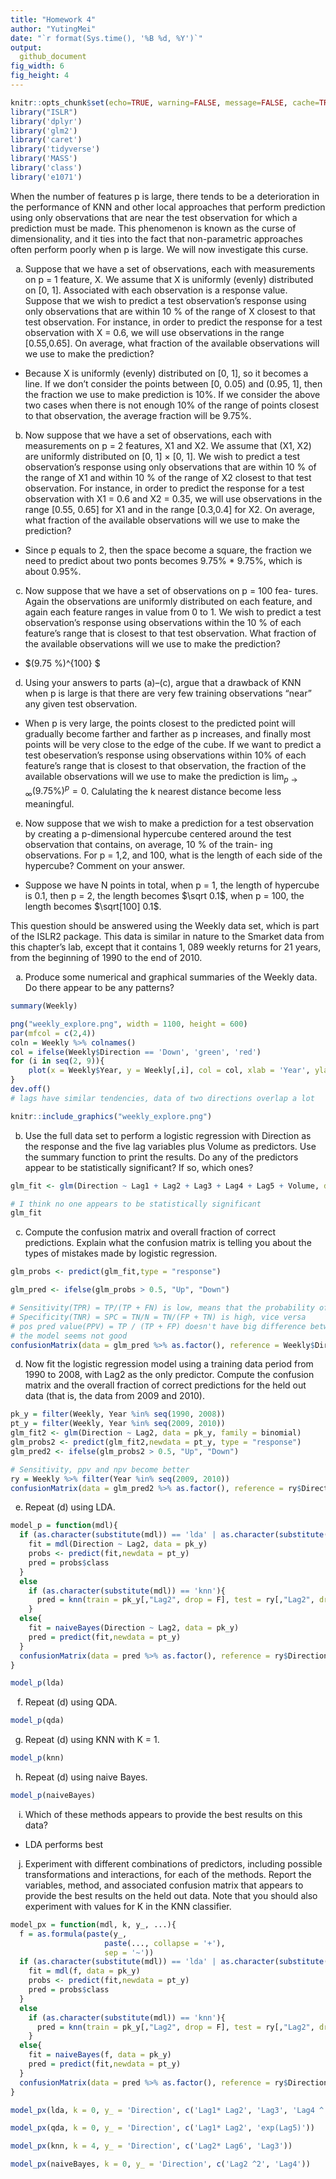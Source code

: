 ```yaml
---
title: "Homework 4"
author: "YutingMei"
date: "`r format(Sys.time(), '%B %d, %Y')`"
output:
  github_document
fig_width: 6 
fig_height: 4 
---
```


```r
knitr::opts_chunk$set(echo=TRUE, warning=FALSE, message=FALSE, cache=TRUE)
library("ISLR")
library('dplyr')
library('glm2')
library('caret')
library('tidyverse')
library('MASS')
library('class')
library('e1071')
```

When the number of features p is large, there tends to be a deterioration in the performance of KNN and other local approaches that perform prediction using only observations that are near the test observation for which a prediction must be made. This phenomenon is
known as the curse of dimensionality, and it ties into the fact that non-parametric approaches often perform poorly when p is large. We will now investigate this curse.

(a) Suppose that we have a set of observations, each with measurements on p = 1 feature, X. We assume that X is uniformly (evenly) distributed on [0, 1]. Associated with each observation is a response value. Suppose that we wish to predict a test observation’s response using only observations that are within 10 % of the range of X closest to that test observation. For instance, in order to predict the response for a test observation with X = 0.6, we will use observations in the range [0.55,0.65]. On average, what fraction of the available observations will we use to make the prediction?

- Because X is uniformly (evenly) distributed on [0, 1], so it becomes a line. If we don't consider the points between [0, 0.05) and (0.95, 1], then the fraction we use to make prediction is 10%. If we consider the above two cases when there is not enough 10% of the range of points closest to that observation, the average fraction will be 9.75%. 

(b) Now suppose that we have a set of observations, each with measurements on p = 2 features, X1 and X2. We assume that (X1, X2) are uniformly distributed on [0, 1] × [0, 1]. We wish to predict a test observation’s response using only observations that are within 10 % of the range of X1 and within 10 % of the range of X2 closest to that test observation. For instance, in order to predict the response for a test observation with X1 = 0.6 and X2 = 0.35, we will use observations in the range [0.55, 0.65] for X1 and in the range [0.3,0.4] for X2. On average, what fraction of the available observations will we use to make the prediction?

- Since p equals to 2, then the space become a square, the fraction we need to predict about two ponts becomes 9.75% * 9.75%, which is about 0.95%. 

(c) Now suppose that we have a set of observations on p = 100 fea- tures. Again the observations are uniformly distributed on each feature, and again each feature ranges in value from 0 to 1. We wish to predict a test observation’s response using observations within the 10 % of each feature’s range that is closest to that test observation. What fraction of the available observations will we use to make the prediction?

- $(9.75 \%)^{100} $

(d) Using your answers to parts (a)–(c), argue that a drawback of KNN when p is large is that there are very few training observations “near” any given test observation.

- When p is very large, the points closest to the predicted point will gradually become farther and farther as p increases, and finally most points will be very close to the edge of the cube. If we want to predict a test obeservation's response using observations within 10% of each feature's range that is closest to that observation, the fraction of the available observations will we use to make the prediction is $\lim_{p \to \infty}(9.75 \%)^{p} = 0$. Calulating the k nearest distance become less meaningful.

(e) Now suppose that we wish to make a prediction for a test observation by creating a p-dimensional hypercube centered around the test observation that contains, on average, 10 % of the train- ing observations. For p = 1,2, and 100, what is the length of each side of the hypercube? Comment on your answer.

- Suppose we have N points in total, when p = 1, the length of hypercube is 0.1, then p = 2, the length becomes $\sqrt 0.1$, when p = 100, the length becomes $\sqrt[100] 0.1$.

This question should be answered using the Weekly data set, which is part of the ISLR2 package. This data is similar in nature to the Smarket data from this chapter’s lab, except that it contains 1, 089 weekly returns for 21 years, from the beginning of 1990 to the end of 2010.

(a) Produce some numerical and graphical summaries of the Weekly data. Do there appear to be any patterns?

```r
summary(Weekly)
```

```r
png("weekly_explore.png", width = 1100, height = 600)
par(mfcol = c(2,4))
coln = Weekly %>% colnames()
col = ifelse(Weekly$Direction == 'Down', 'green', 'red')
for (i in seq(2, 9)){
    plot(x = Weekly$Year, y = Weekly[,i], col = col, xlab = 'Year', ylab = coln[i])
}
dev.off()
# lags have similar tendencies, data of two directions overlap a lot
```

```r
knitr::include_graphics("weekly_explore.png")
```

(b) Use the full data set to perform a logistic regression with Direction as the response and the five lag variables plus Volume as predictors. Use the summary function to print the results. Do any of the predictors appear to be statistically significant? If so, which ones?

```r
glm_fit <- glm(Direction ~ Lag1 + Lag2 + Lag3 + Lag4 + Lag5 + Volume, data = Weekly, family = binomial)
```

```r
# I think no one appears to be statistically significant
glm_fit
```

(c) Compute the confusion matrix and overall fraction of correct predictions. Explain what the confusion matrix is telling you about the types of mistakes made by logistic regression.

```r
glm_probs <- predict(glm_fit,type = "response")
```

```r
glm_pred <- ifelse(glm_probs > 0.5, "Up", "Down")
```

```r
# Sensitivity(TPR) = TP/(TP + FN) is low, means that the probability of Down being predicted correct is low
# Specificity(TNR) = SPC = TN/N = TN/(FP + TN) is high, vice versa
# pos pred value(PPV) = TP / (TP + FP) doesn't have big difference between neg pred value(NPV) = TN / (TN + FN), which means that the probability of the model misclassifying down and up is about the same
# the model seems not good
confusionMatrix(data = glm_pred %>% as.factor(), reference = Weekly$Direction %>% as.factor())
```

(d) Now fit the logistic regression model using a training data period from 1990 to 2008, with Lag2 as the only predictor. Compute the confusion matrix and the overall fraction of correct predictions for the held out data (that is, the data from 2009 and 2010).

```r
pk_y = filter(Weekly, Year %in% seq(1990, 2008))
pt_y = filter(Weekly, Year %in% seq(2009, 2010))
glm_fit2 <- glm(Direction ~ Lag2, data = pk_y, family = binomial)
glm_probs2 <- predict(glm_fit2,newdata = pt_y, type = "response")
glm_pred2 <- ifelse(glm_probs2 > 0.5, "Up", "Down")
```

```r
# Sensitivity, ppv and npv become better
ry = Weekly %>% filter(Year %in% seq(2009, 2010))
confusionMatrix(data = glm_pred2 %>% as.factor(), reference = ry$Direction %>% as.factor())
```

(e) Repeat (d) using LDA.

```r
model_p = function(mdl){
  if (as.character(substitute(mdl)) == 'lda' | as.character(substitute(mdl)) == 'qda'){
    fit = mdl(Direction ~ Lag2, data = pk_y)
    probs <- predict(fit,newdata = pt_y)
    pred = probs$class
  }
  else
    if (as.character(substitute(mdl)) == 'knn'){
      pred = knn(train = pk_y[,"Lag2", drop = F], test = ry[,"Lag2", drop = F], cl = pk_y$Direction, k=1)
    }
  else{
    fit = naiveBayes(Direction ~ Lag2, data = pk_y)
    pred = predict(fit,newdata = pt_y)
  }
  confusionMatrix(data = pred %>% as.factor(), reference = ry$Direction %>% as.factor())
}
```

```r
model_p(lda)
```

(f) Repeat (d) using QDA.

```r
model_p(qda)
```

(g) Repeat (d) using KNN with K = 1.

```r
model_p(knn)
```

(h) Repeat (d) using naive Bayes.

```r
model_p(naiveBayes)
```

(i) Which of these methods appears to provide the best results on this data?

- LDA performs best

(j) Experiment with different combinations of predictors, including possible transformations and interactions, for each of the methods. Report the variables, method, and associated confusion matrix that appears to provide the best results on the held out data. Note that you should also experiment with values for K in the KNN classifier.

```r
model_px = function(mdl, k, y_, ...){
  f = as.formula(paste(y_,
                     paste(..., collapse = '+'), 
                     sep = '~'))
  if (as.character(substitute(mdl)) == 'lda' | as.character(substitute(mdl)) == 'qda'){
    fit = mdl(f, data = pk_y)
    probs <- predict(fit,newdata = pt_y)
    pred = probs$class
  }
  else
    if (as.character(substitute(mdl)) == 'knn'){
      pred = knn(train = pk_y[,"Lag2", drop = F], test = ry[,"Lag2", drop = F], cl = pk_y$Direction, k=k)
    }
  else{
    fit = naiveBayes(f, data = pk_y)
    pred = predict(fit,newdata = pt_y)
  }
  confusionMatrix(data = pred %>% as.factor(), reference = ry$Direction %>% as.factor())
}
```

```r
model_px(lda, k = 0, y_ = 'Direction', c('Lag1* Lag2', 'Lag3', 'Lag4 ^ 2'))
```

```r
model_px(qda, k = 0, y_ = 'Direction', c('Lag1* Lag2', 'exp(Lag5)'))
```

```r
model_px(knn, k = 4, y_ = 'Direction', c('Lag2* Lag6', 'Lag3'))
```

```r
model_px(naiveBayes, k = 0, y_ = 'Direction', c('Lag2 ^2', 'Lag4'))
```

